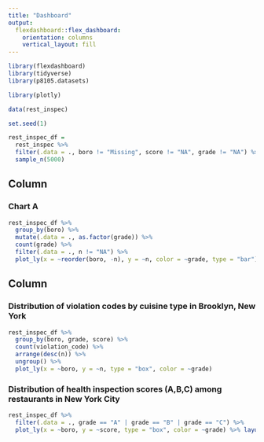 ```yaml
---
title: "Dashboard"
output: 
  flexdashboard::flex_dashboard:
    orientation: columns
    vertical_layout: fill
---
```


```r
library(flexdashboard)
library(tidyverse)
library(p8105.datasets)

library(plotly)
```

```r
data(rest_inspec)

set.seed(1)

rest_inspec_df = 
  rest_inspec %>%
  filter(.data = ., boro != "Missing", score != "NA", grade != "NA") %>%
  sample_n(5000)
```

Column {data-width=650}
-----------------------------------------------------------------------

### Chart A

```r
rest_inspec_df %>%
  group_by(boro) %>%
  mutate(.data = ., as.factor(grade)) %>%
  count(grade) %>%
  filter(.data = ., n != "NA") %>%
  plot_ly(x = ~reorder(boro, -n), y = ~n, color = ~grade, type = "bar")
```


Column {data-width=350}
-----------------------------------------------------------------------

### Distribution of violation codes by cuisine type in Brooklyn, New York

```r
rest_inspec_df %>%
  group_by(boro, grade, score) %>%
  count(violation_code) %>%
  arrange(desc(n)) %>%
  ungroup() %>%
  plot_ly(x = ~boro, y = ~n, type = "box", color = ~grade) 
```

### Distribution of health inspection scores (A,B,C) among restaurants in New York City

```r
rest_inspec_df %>%
  filter(.data = ., grade == "A" | grade == "B" | grade == "C") %>%
  plot_ly(x = ~boro, y = ~score, type = "box", color = ~grade) %>% layout(boxmode = "group")
```
